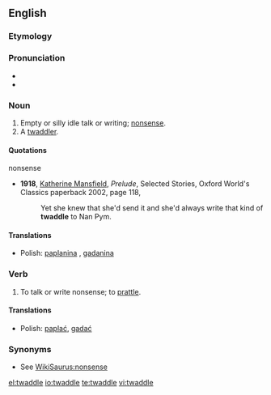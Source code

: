 ==English==

===Etymology===
{{rfe}}

===Pronunciation===
* {{audio|en-us-twaddle.ogg|Audio (US)}}
* {{IPA|/ˈtwædlə/}}

===Noun===
{{en-noun}}

#Empty or silly idle talk or writing; [[nonsense]].
#A [[twaddler]].

====Quotations====
;nonsense
*'''1918''', [[w:Katherine Mansfield|Katherine Mansfield]], ''Prelude'', Selected Stories, Oxford World's Classics paperback 2002, page 118,
*: Yet she knew that she'd send it and she'd always write that kind of '''twaddle''' to Nan Pym.

====Translations====
{{trans-top|Empty or silly idle talk or writing; nonsense}}

{{trans-mid}}
* Polish: [[paplanina]] {{f}}, [[gadanina]] {{f}}
{{trans-bottom}}

===Verb===
{{en-verb|twaddles|twaddling|twaddled}}
#To talk or write nonsense; to [[prattle]].

====Translations====
{{trans-top|To talk or write nonsense}}

{{trans-mid}}
* Polish: [[paplać]], [[gadać]]
{{trans-bottom}}

===Synonyms===
*See [[WikiSaurus:nonsense]]

[[el:twaddle]]
[[io:twaddle]]
[[te:twaddle]]
[[vi:twaddle]]